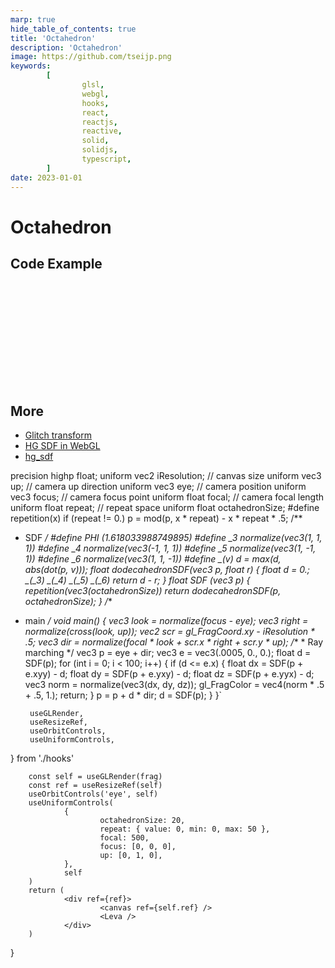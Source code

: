 ```yaml
---
marp: true
hide_table_of_contents: true
title: 'Octahedron'
description: 'Octahedron'
image: https://github.com/tseijp.png
keywords:
        [
                glsl,
                webgl,
                hooks,
                react,
                reactjs,
                reactive,
                solid,
                solidjs,
                typescript,
        ]
date: 2023-01-01
---
```


# Octahedron

<Canvas />

## Code Example

```cpp
#define PHI (1.618033988749895)
#define _3 normalize(vec3(1, 1, 1))
#define _4 normalize(vec3(-1, 1, 1))
#define _5 normalize(vec3(1, -1, 1))
#define _6 normalize(vec3(1, 1, -1))
#define _(v) d = max(d, abs(dot(p, v)));
float dodecahedronSDF(vec3 p, float r) {
        float d = 0.;
        _(_3) _(_4) _(_5) _(_6)
        return d - r;
}
```

## More

- [Glitch transform][XtyXzW]
- [HG SDF in WebGL][Xs3GRB]
- [hg_sdf][hg_sdf]

[XtyXzW]: https://www.shadertoy.com/view/XtyXzW
[Xs3GRB]: https://www.shadertoy.com/view/Xs3GRB
[hg_sdf]: http://mercury.sexy/hg_sdf/

precision highp float;
uniform vec2 iResolution; // canvas size
uniform vec3 up;          // camera up direction
uniform vec3 eye;         // camera position
uniform vec3 focus;       // camera focus point
uniform float focal;      // camera focal length
uniform float repeat;     // repeat space
uniform float octahedronSize;
#define repetition(x) if (repeat != 0.) p = mod(p, x * repeat) - x * repeat * .5;
/**
 * SDF
 */
#define PHI (1.618033988749895)
#define _3 normalize(vec3(1, 1, 1))
#define _4 normalize(vec3(-1, 1, 1))
#define _5 normalize(vec3(1, -1, 1))
#define _6 normalize(vec3(1, 1, -1))
#define _(v) d = max(d, abs(dot(p, v)));
float dodecahedronSDF(vec3 p, float r) {
        float d = 0.;
        _(_3) _(_4) _(_5) _(_6)
        return d - r;
}
float SDF (vec3 p) {
        repetition(vec3(octahedronSize))
        return dodecahedronSDF(p, octahedronSize);
}
/**
 * main
 */
void main() {
        vec3 look = normalize(focus - eye);
        vec3 right = normalize(cross(look, up));
        vec2 scr = gl_FragCoord.xy - iResolution * .5;
        vec3 dir = normalize(focal * look + scr.x * right + scr.y * up);
        /**
         * Ray marching
         */
        vec3 p = eye + dir;
        vec3 e = vec3(.0005, 0., 0.);
        float d = SDF(p);
        for (int i = 0; i < 100; i++) {
                if (d <= e.x) {
                        float dx = SDF(p + e.xyy) - d;
                        float dy = SDF(p + e.yxy) - d;
                        float dz = SDF(p + e.yyx) - d;
                        vec3 norm = normalize(vec3(dx, dy, dz));
                        gl_FragColor = vec4(norm * .5 + .5, 1.);
                        return;
                }
                p = p + d * dir;
                d = SDF(p);
        }
}`

        useGLRender,
        useResizeRef,
        useOrbitControls,
        useUniformControls,
} from './hooks'

        const self = useGLRender(frag)
        const ref = useResizeRef(self)
        useOrbitControls('eye', self)
        useUniformControls(
                {
                        octahedronSize: 20,
                        repeat: { value: 0, min: 0, max: 50 },
                        focal: 500,
                        focus: [0, 0, 0],
                        up: [0, 1, 0],
                },
                self
        )
        return (
                <div ref={ref}>
                        <canvas ref={self.ref} />
                        <Leva />
                </div>
        )
}
